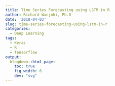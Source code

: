 ```yaml
---
title: Time Series Forecasting using LSTM in R
author: Richard Wanjohi, Ph.D
date: '2018-04-03'
slug: time-series-forecasting-using-lstm-in-r
categories:
  - Deep Learning
tags:
  - Keras
  - R
  - Tensorflow
output:
  blogdown::html_page:
    toc: true
    fig_width: 6
    dev: "svg"
---
```


